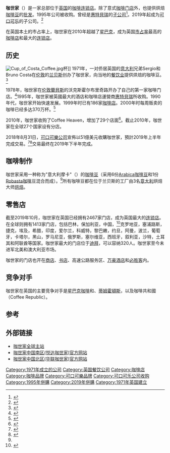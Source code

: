 {{多個問題|
{{Refimprove|time=2017-09-08T23:18:11+00:00}}
{{Expand|time=2017-09-08T23:18:11+00:00}}
{{expert}}
}}
{{Infobox_Company
|  company_name   = 咖世家
|  company_logo   = [[File:Costa_logo.svg|200px]]
|  company_type   = 民营公司
|  parent         = [[可口可樂公司|可口可樂公司]]
|  foundation     = 1971年
|  location       = {{UK}}[[伦敦|伦敦]]
|  founder        = 
|  industry       = 餐饮业
|  products       = 热饮、花式咖啡、茶、甜点<ref name="res A">{{Cite web |url=http://www.costa.net.cn/perfect_cup.html |title=完美的咖啡 |accessdate=2010-06-08 |archive-date=2010-04-17 |archive-url=https://web.archive.org/web/20100417142516/http://www.costa.net.cn/perfect_cup.html |dead-url=yes }}</ref>
}}
'''咖世家'''（{{lang-en|Costa Coffee}}）是一家总部位于[[英国|英国]]的[[咖啡|咖啡]][[连锁店|连锁店]]。除了意式[[咖啡店|咖啡门店]]外，也提供烘焙[[咖啡豆|咖啡豆]]的[[批发|批发]]。1995年公司被收购。曾经是[[惠特貝瑞|惠特貝瑞]]的[[子公司|子公司]]<ref >{{Cite web |url=http://www.caterersearch.com/Companies/33934/whitbread-plc.html |title=Whitbread PLC - hospitality company profiles |access-date=2010-06-08 |archive-url=https://web.archive.org/web/20110418151856/http://www.caterersearch.com/Companies/33934/whitbread-plc.html |archive-date=2011-04-18 |dead-url=yes }}</ref>。2019年起成为[[可口可樂公司|可口可乐]]的子公司。<ref>{{Cite web |url=https://www.coca-colacompany.com/press-releases/the-coca-cola-company-completes-acquisition-of-costa |title=The Coca-Cola Company Completes Acquisition of Costa from Whitbread PLC |accessdate=2020-05-23 |archive-date=2020-10-01 |archive-url=https://web.archive.org/web/20201001003103/https://www.coca-colacompany.com/press-releases/the-coca-cola-company-completes-acquisition-of-costa |dead-url=no }}</ref>

在英国本土的市占率上，咖世家在2010年超越了[[星巴克|星巴克]]，成为英国[[市占率|市占率]]最高的[[咖啡店|咖啡店]]和最大的[[连锁店|连锁店]]。

== 历史 ==
[[Image:Cup_of_Costa_Coffee.jpg|thumb]]杯]]
1971年，一对侨居英国的[[意大利|意大利]]兄弟Sergio和Bruno Costa在[[伦敦|伦敦]]的[[兰贝斯区|兰贝斯]]创办了咖世家，向当地的[[餐饮业|餐饮业]]提供烘焙的咖啡豆。<ref>{{Cite web |url=http://www.costa.co.uk/coffee/ |title=Costa Coffee |accessdate=2010-06-08 |archive-date=2009-06-09 |archive-url=https://web.archive.org/web/20090609120213/http://www.costa.co.uk/coffee/ |dead-url=yes }}</ref>

1978年，咖世家在[[伦敦|伦敦]][[蘭貝斯區|蘭貝斯]]的沃克斯霍尔布里奇路开办了自己的第一家咖啡门店。<ref>{{Cite web |url=http://www.costa.net.cn/costa_story.html |title=Costa故事 |accessdate=2010-06-08 |archive-date=2010-04-17 |archive-url=https://web.archive.org/web/20100417142825/http://www.costa.net.cn/costa_story.html |dead-url=yes }}</ref>1995年，咖世家被英國最大的酒店和咖啡店運營商[[惠特貝瑞|惠特貝瑞]]所收购。1990年代，咖世家开始快速发展。1999年时已有186家[[咖啡店|咖啡店]]。2000年时每周贩卖的咖啡已经多达370万杯。<ref>{{Cite web |url=http://q.chinasspp.com/n12968.html |title=英国最大的咖啡零售商 Costa Coffee |accessdate=2010-06-08 |archive-date=2010-02-25 |archive-url=https://web.archive.org/web/20100225031650/http://q.chinasspp.com/n12968.html |dead-url=yes }}</ref>

2010年，咖世家收购了Coffee Heaven，增加了29个店面<ref>{{cite web|url=https://www.theguardian.com/business/2010/mar/04/costa-coffee-flat-white|title=Flat white froths up Costa Coffee's fortunes|author=Nick Fletcher|work=the Guardian|accessdate=2018-08-31|archive-date=2020-05-29|archive-url=https://web.archive.org/web/20200529220613/https://www.theguardian.com/business/2010/mar/04/costa-coffee-flat-white|dead-url=no}}</ref>。截止2010年，咖世家在全球27个国家设有分店。

2018年8月31日，[[可口可樂公司|可口可樂公司]]宣佈以51億美元收購咖世家，預計2019年上半年完成交易。<ref name="sold">{{cite news |last1=Monaghan |first1=Angela |title=Whitbread sells Costa Coffee to Coca-Cola for £3.9bn - business live |url=https://www.theguardian.com/business/live/2018/aug/31/whitbread-sells-costa-coffee-to-coca-cola-business-live |accessdate=31 August 2018 |publisher=The Guardian |date=31 August 2018 |archive-date=2020-11-09 |archive-url=https://web.archive.org/web/20201109033439/https://www.theguardian.com/business/live/2018/aug/31/whitbread-sells-costa-coffee-to-coca-cola-business-live |dead-url=no }}</ref><ref>{{cite web|url=https://www.bbc.com/news/business-45365893|title=Coca-Cola to buy Costa coffee for £3.9bn|author=|date=31 August 2018|publisher=|accessdate=31 August 2018|via=www.bbc.co.uk|archive-date=2018-08-31|archive-url=https://web.archive.org/web/20180831062742/https://www.bbc.com/news/business-45365893|dead-url=no}}</ref>交易最终在2019年下半年完成。

== 咖啡制作 ==
咖世家采用一种称为"意大利摩卡"（{{lang|en|Mocha Italia}}）的[[咖啡豆|咖啡豆]]（采用6份[[小果咖啡|Arabica咖啡豆]]和1份[[中果咖啡|Robasta咖啡豆]]混合而成）。<ref name="res A" />所有咖啡豆都在位于兰贝斯的工厂由3名[[意大利|意大利]]烘焙大师[[烘焙|烘焙]]。

== 零售店 ==
截至2019年10月，咖世家在英国已经拥有2467家门店，成为英国最大的[[连锁店|连锁店]]。在全球则拥有1413家门店，包括巴林，保加利亚，中国，<ref>{{Cite web |url=http://www.whitbread.co.uk/media.cfm?id=press_releases&view=241 |title=Whitbread: Costa to launch coffee shop chain in Beijing |accessdate=2010-06-08 |archive-date=2009-01-12 |archive-url=https://web.archive.org/web/20090112223414/http://www.whitbread.co.uk/media.cfm?id=press_releases&view=241 |dead-url=no }}</ref>克罗地亚，塞浦路斯，捷克，埃及，希腊，印度，爱尔兰，科威特，黎巴嫩，约旦，阿曼，波兰，葡萄牙，卡塔尔，黑山，罗马尼亚，俄罗斯，塞尔维亚，西班牙，叙利亚，沙特，土耳其和阿联酋等国家。咖世家最大的门店位于[[迪拜|迪拜]]，可以容纳320人。咖世家至今未进军北美和澳大利亚市场。

咖世家的门店也开在[[商店|商店]]、[[书店|书店]]、高速公路服务区、[[万豪酒店|万豪酒店]]和[[必胜客|必胜客]]内。

== 竞争对手 ==
咖世家在英国的主要竞争对手是[[星巴克|星巴克咖啡]]和{{Link-en|尼路咖啡|Caffè Nero}}、[[蒂姆·霍顿斯|蒂姆霍頓斯]]，以及咖啡共和國（Coffee Republic）。

== 参考 ==
<references/>

== 外部链接 ==
*[http://www.costacoffee.com/ 咖世家全球主站]{{Wayback|url=http://www.costacoffee.com/ |date=20201108061744 }}{{英文}}
*[http://www.costa.net.cn/ 咖世家中国南区(悦达咖世家)官方网站]{{Wayback|url=http://www.costa.net.cn/ |date=20201129154833 }}{{简体中文}}{{英文}}
*[http://www.costacoffee.net/ 咖世家中国北区(华联咖世家)官方网站]{{Wayback|url=http://www.costacoffee.net/ |date=20201124040935 }}{{简体中文}}

{{可口可乐公司}}
[[Category:1971年成立的公司|Category:1971年成立的公司]]
[[Category:英国餐饮公司|Category:英国餐饮公司]]
[[Category:咖啡店|Category:咖啡店]]
[[Category:咖啡品牌|Category:咖啡品牌]]
[[Category:可口可樂品牌|Category:可口可樂品牌]]
[[Category:可口可乐公司收购|Category:可口可乐公司收购]]
[[Category:1995年併購|Category:1995年併購]]
[[Category:2019年併購|Category:2019年併購]]
[[Category:1971年英国建立|Category:1971年英国建立]]